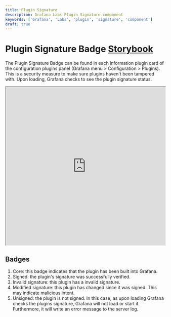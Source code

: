 ```yaml
---
title: Plugin Signature
description: Grafana Labs Plugin Signature component
keywords: ['Grafana', 'Labs', 'plugin', 'signature', 'component']
draft: true
---
```



# Plugin Signature Badge <Badge text='draft' color='orange'></Badge> <a href='https://developers.grafana.com/ui/latest/index.html?path=/story/data-display-pluginsignaturebadge--basic' target='_blank' className='header-links'>Storybook <Icon name="external-link-alt"/> </a>

The Plugin Signature Badge can be found in each information plugin card of the configuration plugins panel (Grafana menu > Configuration > Plugins). This is a security measure to make sure plugins haven't been tampered with. Upon loading, Grafana checks to see the plugin signature status.

<iframe
  src="https://developers.grafana.com/ui/latest/index.html?path=/story/data-display-pluginsignaturebadge--basic&full=1&shortcuts=false&singleStory=true"
  width="100%"
  height="500px"
></iframe>

## Badges

1. Core: this badge indicates that the plugin has been built into Grafana.
2. Signed: the plugin's signature was successfully verified.
3. Invalid signature: this plugin has a invalid signature.
4. Modified signature: this plugin has changed since it was signed. This may indicate malicious intent.
5. Unsigned: the plugin is not signed. In this case, as upon loading Grafana checks the plugins signature, Grafana will not load or start it. Furthermore, it will write an error message to the server log.
